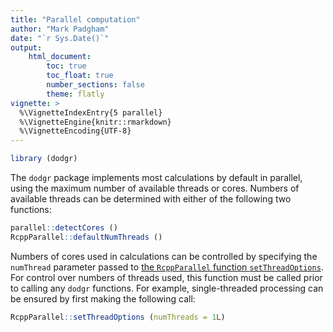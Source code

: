 ```yaml
---
title: "Parallel computation"
author: "Mark Padgham"
date: "`r Sys.Date()`"
output: 
    html_document:
        toc: true
        toc_float: true
        number_sections: false
        theme: flatly
vignette: >
  %\VignetteIndexEntry{5 parallel}
  %\VignetteEngine{knitr::rmarkdown}
  %\VignetteEncoding{UTF-8}
---
```


```r
library (dodgr)
```


The `dodgr` package implements most calculations by default in parallel, using
the maximum number of available threads or cores. Numbers of available threads
can be determined with either of the following two functions:

```r
parallel::detectCores ()
RcppParallel::defaultNumThreads ()
```

Numbers of cores used in calculations can be controlled by specifying the
`numThread` parameter passed to [the `RcppParallel` function
`setThreadOptions`](https://rcppcore.github.io/RcppParallel/#threads_used).
For control over numbers of threads used, this function must be called prior to
calling any `dodgr` functions. For example, single-threaded processing can be
ensured by first making the following call:

```r
RcppParallel::setThreadOptions (numThreads = 1L)
```
